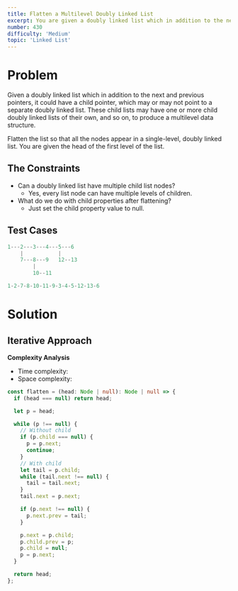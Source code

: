 ```yaml
---
title: Flatten a Multilevel Doubly Linked List
excerpt: You are given a doubly linked list which in addition to the next and previous pointers, it could have a child pointer, which may or may not point to a separate doubly linked list. These child lists may have one or more children of their own, and so on.
number: 430
difficulty: 'Medium'
topic: 'Linked List'
---
```


<LeetCodeLink 
  link="https://leetcode.com/problems/flatten-a-multilevel-doubly-linked-list/"
  title="Flatten a Multilevel Doubly Linked List" 
  description="You are given a doubly linked list which in addition to the next and previous pointers, it could have a child pointer, which may or may not point to a separate doubly linked list. These child lists may have one or more children of their own, and so on."
/>
<div style={{padding: '15px'}}></div>

# Problem

Given a doubly linked list which in addition to the next and previous pointers, it could have a child pointer, which may or may not point to a separate doubly linked list. These child lists may have one or more child doubly linked lists of their own, and so on, to produce a multilevel data structure.

Flatten the list so that all the nodes appear in a single-level, doubly linked list. You are given the head of the first level of the list.

## The Constraints

- Can a doubly linked list have multiple child list nodes?
    - Yes, every list node can have multiple levels of children.
- What do we do with child properties after flattening?
    - Just set the child property value to null.

## Test Cases

```jsx
1---2---3---4---5---6
    |           |  
    7---8---9   12--13
        |
        10--11

1-2-7-8-10-11-9-3-4-5-12-13-6
```

# Solution

## Iterative Approach

**Complexity Analysis**

- Time complexity: <InlineMath math="O(n)" />
- Space complexity: <InlineMath math="O(1)" />

```typescript
const flatten = (head: Node | null): Node | null => {
  if (head === null) return head;

  let p = head;

  while (p !== null) {
    // Without child
    if (p.child === null) {
      p = p.next;
      continue;
    }
    // With child
    let tail = p.child;
    while (tail.next !== null) {
      tail = tail.next;
    }
    tail.next = p.next;

    if (p.next !== null) {
      p.next.prev = tail;
    }

    p.next = p.child;
    p.child.prev = p;
    p.child = null;
    p = p.next;
  }

  return head;
};
```